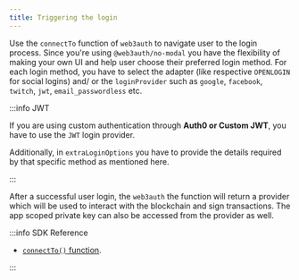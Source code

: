 ```yaml
---
title: Triggering the login
---
```


Use the `connectTo` function of `web3auth` to navigate user to the login process. Since you're using `@web3auth/no-modal` you have the flexibility of
making your own UI and help user choose their preferred login method. For each login method, you have to select the adapter (like respective
`OPENLOGIN` for social logins) and/ or the `loginProvider` such as `google`, `facebook`, `twitch`, `jwt`, `email_passwordless` etc.

:::info JWT

If you are using custom authentication through **Auth0 or Custom JWT**, you have to use the `JWT` login provider.

Additionally, in `extraLoginOptions` you have to provide the details required by that specific method as mentioned here.

:::

After a successful user login, the `web3auth` the function will return a provider which will be used to interact with the blockchain and sign
transactions. The app scoped private key can also be accessed from the provider as well.

:::info SDK Reference

- [`connectTo()` function](/sdk/web/no-modal/usage#logging-in-the-user).

:::
